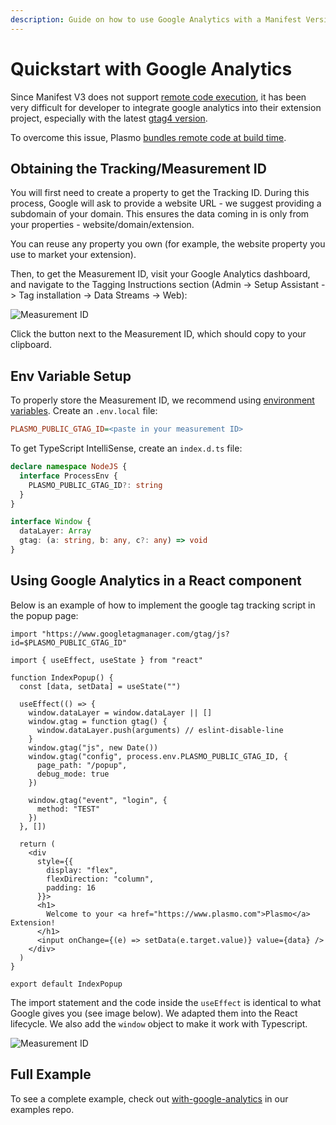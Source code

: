 ```yaml
---
description: Guide on how to use Google Analytics with a Manifest Version 3 browser extension
---
```



# Quickstart with Google Analytics

Since Manifest V3 does not support [remote code execution](https://developer.chrome.com/docs/extensions/mv3/intro/mv3-overview/#remotely-hosted-code), it has been very difficult for developer to integrate google analytics into their extension project, especially with the latest [gtag4 version](https://developers.google.com/analytics/devguides/collection/ga4).

To overcome this issue, Plasmo [bundles remote code at build time](/framework/remote-code).

## Obtaining the Tracking/Measurement ID

You will first need to create a property to get the Tracking ID. During this process, Google will ask to provide a website URL - we suggest providing a subdomain of your domain. This ensures the data coming in is only from your properties - website/domain/extension.

<Callout emoji="♻️">
  You can reuse any property you own (for example, the website property you use
  to market your extension).
</Callout>

Then, to get the Measurement ID, visit your Google Analytics dashboard, and navigate to the Tagging Instructions section (Admin -> Setup Assistant -> Tag installation -> Data Streams -> Web):

![Measurement ID](@screenshots/gtag-measurement-id.png)

Click the button next to the Measurement ID, which should copy to your clipboard.

## Env Variable Setup

To properly store the Measurement ID, we recommend using [environment variables](/framework/env). Create an `.env.local` file:

```ini filename=".env.local"
PLASMO_PUBLIC_GTAG_ID=<paste in your measurement ID>
```

To get TypeScript IntelliSense, create an `index.d.ts` file:

```ts filename="index.d.ts"
declare namespace NodeJS {
  interface ProcessEnv {
    PLASMO_PUBLIC_GTAG_ID?: string
  }
}

interface Window {
  dataLayer: Array
  gtag: (a: string, b: any, c?: any) => void
}
```

## Using Google Analytics in a React component

Below is an example of how to implement the google tag tracking script in the popup page:

```tsx filename="popup.tsx"
import "https://www.googletagmanager.com/gtag/js?id=$PLASMO_PUBLIC_GTAG_ID"

import { useEffect, useState } from "react"

function IndexPopup() {
  const [data, setData] = useState("")

  useEffect(() => {
    window.dataLayer = window.dataLayer || []
    window.gtag = function gtag() {
      window.dataLayer.push(arguments) // eslint-disable-line
    }
    window.gtag("js", new Date())
    window.gtag("config", process.env.PLASMO_PUBLIC_GTAG_ID, {
      page_path: "/popup",
      debug_mode: true
    })

    window.gtag("event", "login", {
      method: "TEST"
    })
  }, [])

  return (
    <div
      style={{
        display: "flex",
        flexDirection: "column",
        padding: 16
      }}>
      <h1>
        Welcome to your <a href="https://www.plasmo.com">Plasmo</a> Extension!
      </h1>
      <input onChange={(e) => setData(e.target.value)} value={data} />
    </div>
  )
}

export default IndexPopup
```

The import statement and the code inside the `useEffect` is identical to what Google gives you (see image below). We adapted them into the React lifecycle. We also add the `window` object to make it work with Typescript.

![Measurement ID](@screenshots/gtag-code.png)

## Full Example

To see a complete example, check out [with-google-analytics](https://github.com/PlasmoHQ/examples/tree/main/with-google-analytics) in our examples repo.
